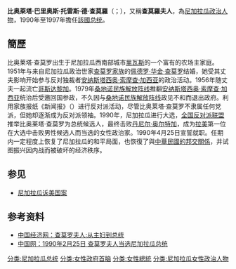 {{Infobox Officeholder
|name          = 比奥萊塔·巴里奥斯·德查莫羅
|image         = [[File:Violeta_Chamorro_1993.jpg|220px]]
|office        = {{NIC}}[[尼加拉瓜總統|總統]]
|vicepresident = Virgilio Godoy<br/>Julia Mena
|term_start    = 1990年4月25日
|term_end      = 1997年1月10日
|predecessor   = [[丹尼尔·奥尔特加|丹尼尔·奥尔特加]]
|successor     = [[阿诺尔多·阿莱曼|阿诺尔多·阿莱曼]]
|birth_date    = {{birth date and age|1929|10|18}}
|birth_place   =  {{NIC}}[[里瓦斯|里瓦斯]]
|death_date    = 
|death_place   = 
|party         = 解放民主联盟
|其他政党 = [[全国反对派联盟|全国反对派联盟]]
}}
'''比奥萊塔·巴里奥斯·托雷斯·德·查莫羅'''（{{lang-es|Violeta Barrios Torres de Chamorro}}；{{bd|1929年|10月18日||catidx=V}}），又稱'''查莫羅夫人'''，為[[尼加拉瓜|尼加拉瓜]][[政治人物|政治人物]]，1990年至1997年擔任[[尼加拉瓜总统|該國总统]]。

==簡歷==
比奥莱塔·查莫罗出生于尼加拉瓜西南部城市[[里瓦斯，尼加拉瓜|里瓦斯]]的一个富有的农场主家庭。1951年与来自尼加拉瓜政治世家[[查莫罗家族|查莫罗家族]]的[[佩德罗·华金·查莫罗|佩德罗·华金·查莫罗]]结婚，她受其丈夫影响开始参与反对独裁者[[安纳斯塔西奥·索摩查·加西亚|安纳斯塔西奥·索摩查·加西亚]]的政治活动。1956年随丈夫一起流亡[[哥斯达黎加|哥斯达黎加]]。1979年[[桑地诺民族解放阵线|桑地诺民族解放阵线]]推翻[[安纳斯塔西奥·索摩查·加西亚|安纳斯塔西奥·索摩查·加西亚]]统治后受邀回国参政，不久因与[[桑地诺民族解放阵线|桑地诺民族解放阵线]]政见不和而退出政府。利用家族报纸《新闻报》（{{lang|es|''La Prensa''}}）进行反对派活动，尽管比奥莱塔·查莫罗不隶属任何党派，但她却逐渐成为反对派领袖。1990年，尼加拉瓜进行大选，[[全国反对派联盟|全国反对派联盟]]推举比奥莱塔·查莫罗为总统候选人，最终击败[[丹尼尔·奥尔特加|丹尼尔·奥尔特加]]，成为[[拉美|拉美]]第一位在大选中击败男性候选人而当选的女性政治家。1990年4月25日宣誓就职。任期内一定程度上恢复了尼加拉瓜的和平局面，也恢復了與[[中華民國與尼加拉瓜關係|中華民國的邦交關係]]，并试图振兴因内战而被破坏的经济秩序。

==参见==
*[[尼加拉瓜诉美国案|尼加拉瓜诉美国案]]

==参考资料==
*[http://www.ce.cn/xwzx/gjss/gdxw/200710/29/t20071029_13409882.shtml 中国经济网：查莫罗夫人:从主妇到总统] {{Wayback|url=http://www.ce.cn/xwzx/gjss/gdxw/200710/29/t20071029_13409882.shtml |date=20190802194210 }}
*[http://www.china.com.cn/aboutchina/txt/2009-02/20/content_17310599.htm 中国网：1990年2月25日 查莫罗夫人当选尼加拉瓜总统] {{Wayback|url=http://www.china.com.cn/aboutchina/txt/2009-02/20/content_17310599.htm |date=20160305082929 }}

{{Authority control}}
{{DEFAULTSORT:Chamorro, Violetta}}
[[分类:尼加拉瓜总统|分类:尼加拉瓜总统]]
[[分类:女性政府首脑|分类:女性政府首脑]]
[[分类:女性總統|分类:女性總統]]
[[分类:尼加拉瓜女性政治人物|分类:尼加拉瓜女性政治人物]]